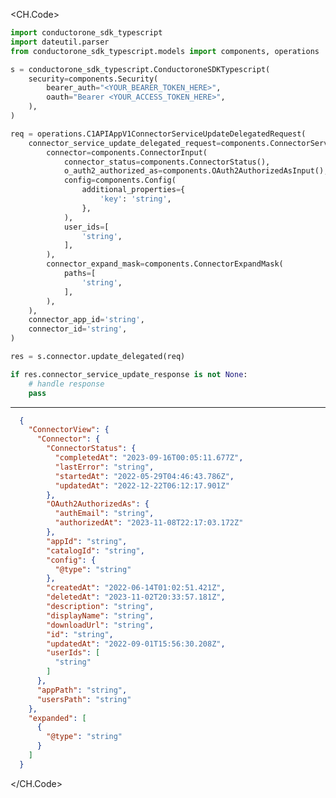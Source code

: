 
<CH.Code>
```python UpdateDelegated.py
import conductorone_sdk_typescript
import dateutil.parser
from conductorone_sdk_typescript.models import components, operations

s = conductorone_sdk_typescript.ConductoroneSDKTypescript(
    security=components.Security(
        bearer_auth="<YOUR_BEARER_TOKEN_HERE>",
        oauth="Bearer <YOUR_ACCESS_TOKEN_HERE>",
    ),
)

req = operations.C1APIAppV1ConnectorServiceUpdateDelegatedRequest(
    connector_service_update_delegated_request=components.ConnectorServiceUpdateDelegatedRequest(
        connector=components.ConnectorInput(
            connector_status=components.ConnectorStatus(),
            o_auth2_authorized_as=components.OAuth2AuthorizedAsInput(),
            config=components.Config(
                additional_properties={
                    'key': 'string',
                },
            ),
            user_ids=[
                'string',
            ],
        ),
        connector_expand_mask=components.ConnectorExpandMask(
            paths=[
                'string',
            ],
        ),
    ),
    connector_app_id='string',
    connector_id='string',
)

res = s.connector.update_delegated(req)

if res.connector_service_update_response is not None:
    # handle response
    pass
```
---

```json Example Response
  {
    "ConnectorView": {
      "Connector": {
        "ConnectorStatus": {
          "completedAt": "2023-09-16T00:05:11.677Z",
          "lastError": "string",
          "startedAt": "2022-05-29T04:46:43.786Z",
          "updatedAt": "2022-12-22T06:12:17.901Z"
        },
        "OAuth2AuthorizedAs": {
          "authEmail": "string",
          "authorizedAt": "2023-11-08T22:17:03.172Z"
        },
        "appId": "string",
        "catalogId": "string",
        "config": {
          "@type": "string"
        },
        "createdAt": "2022-06-14T01:02:51.421Z",
        "deletedAt": "2023-11-02T20:33:57.181Z",
        "description": "string",
        "displayName": "string",
        "downloadUrl": "string",
        "id": "string",
        "updatedAt": "2022-09-01T15:56:30.208Z",
        "userIds": [
          "string"
        ]
      },
      "appPath": "string",
      "usersPath": "string"
    },
    "expanded": [
      {
        "@type": "string"
      }
    ]
  }
```
</CH.Code>
